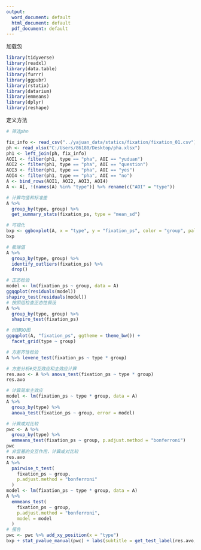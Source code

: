 ```yaml
---
output:
  word_document: default
  html_document: default
  pdf_document: default
---
```

加载包
```r
library(tidyverse)
library(readxl)
library(data.table)
library(furrr)
library(ggpubr)
library(rstatix)
library(datarium)
library(emmeans)
library(dplyr)
library(reshape)
```

定义方法
```r
# 筛选phn

fix_info <- read_csv("../yajuan_data/statics/fixation/fixation_01.csv")
ph <- read_xlsx("C:/Users/86180/Desktop/pha.xlsx")
ph1 <- left_join(ph, fix_info)
AOI1 <- filter(ph1, type == "pha", AOI == "yuduan")
AOI2 <- filter(ph1, type == "pha", AOI == "question")
AOI3 <- filter(ph1, type == "pha", AOI == "yes")
AOI4 <- filter(ph1, type == "pha", AOI == "no")
A <- bind_rows(AOI1, AOI2, AOI3, AOI4)
A <- A[, !(names(A) %in% "type")] %>% rename(c("AOI" = "type"))
```


```r
# 计算均值和标准差
A %>%
  group_by(type, group) %>%
  get_summary_stats(fixation_ps, type = "mean_sd")

# 可视化
bxp <- ggboxplot(A, x = "type", y = "fixation_ps", color = "group", palette = "jco")
bxp

# 极端值
A %>%
  group_by(type, group) %>%
  identify_outliers(fixation_ps) %>%
  drop()

# 正态检验
model <- lm(fixation_ps ~ group, data = A)
ggqqplot(residuals(model))
shapiro_test(residuals(model))
# 按照组检查正态性假设
A %>%
  group_by(type, group) %>%
  shapiro_test(fixation_ps)

# 创建QQ图
ggqqplot(A, "fixation_ps", ggtheme = theme_bw()) +
  facet_grid(type ~ group)

# 方差齐性检验
A %>% levene_test(fixation_ps ~ type * group)

# 方差分析#交互效应和主效应计算
res.avo <- A %>% anova_test(fixation_ps ~ type * group)
res.avo

# 计算简单主效应
model <- lm(fixation_ps ~ type * group, data = A)
A %>%
  group_by(type) %>%
  anova_test(fixation_ps ~ group, error = model)

# 计算成对比较
pwc <- A %>%
  group_by(type) %>%
  emmeans_test(fixation_ps ~ group, p.adjust.method = "bonferroni")
pwc
# 非显著的交互作用，计算成对比较
res.avo
A %>%
  pairwise_t_test(
    fixation_ps ~ group,
    p.adjust.method = "bonferroni"
  )
model <- lm(fixation_ps ~ type * group, data = A)
A %>%
  emmeans_test(
    fixation_ps ~ group,
    p.adjust.method = "bonferroni",
    model = model
  )
# 报告
pwc <- pwc %>% add_xy_position(x = "type")
bxp + stat_pvalue_manual(pwc) + labs(subtitle = get_test_label(res.avo, detailed = TRUE), caption = get_pwc_label(pwc))
```



